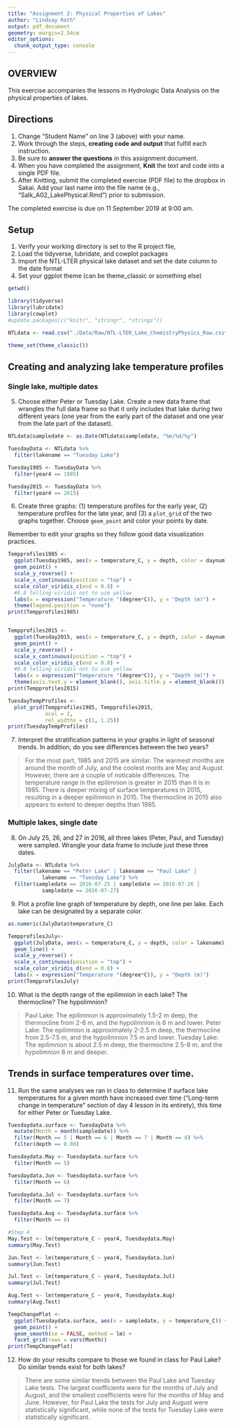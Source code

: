 ```yaml
---
title: "Assignment 2: Physical Properties of Lakes"
author: "Lindsay Roth"
output: pdf_document
geometry: margin=2.54cm
editor_options: 
  chunk_output_type: console
---
```


## OVERVIEW

This exercise accompanies the lessons in Hydrologic Data Analysis on the physical properties of lakes. 

## Directions
1. Change "Student Name" on line 3 (above) with your name.
3. Work through the steps, **creating code and output** that fulfill each instruction.
4. Be sure to **answer the questions** in this assignment document.
6. When you have completed the assignment, **Knit** the text and code into a single PDF file.
8. After Knitting, submit the completed exercise (PDF file) to the dropbox in Sakai. Add your last name into the file name (e.g., "Salk_A02_LakePhysical.Rmd") prior to submission.

The completed exercise is due on 11 September 2019 at 9:00 am.

## Setup

1. Verify your working directory is set to the R project file, 
2. Load the tidyverse, lubridate, and cowplot packages
3. Import the NTL-LTER physical lake dataset and set the date column to the date format
4. Set your ggplot theme (can be theme_classic or something else)

```r
getwd()

library(tidyverse)
library(lubridate)
library(cowplot)
#update.packages(c("knitr", "stringr", "stringi"))

NTLdata <- read.csv("./Data/Raw/NTL-LTER_Lake_ChemistryPhysics_Raw.csv")

theme_set(theme_classic())

```

## Creating and analyzing lake temperature profiles

### Single lake, multiple dates

5. Choose either Peter or Tuesday Lake. Create a new data frame that wrangles the full data frame so that it only includes that lake during two different years (one year from the early part of the dataset and one year from the late part of the dataset).

```r
NTLdata$sampledate <- as.Date(NTLdata$sampledate, "%m/%d/%y")

TuesdayData <- NTLdata %>%
  filter(lakename == "Tuesday Lake")

Tuesday1985 <- TuesdayData %>%
  filter(year4 == 1985)

Tuesday2015 <- TuesdayData %>%
  filter(year4 == 2015)

```

6. Create three graphs: (1) temperature profiles for the early year, (2) temperature profiles for the late year, and (3) a `plot_grid` of the two graphs together. Choose `geom_point` and color your points by date. 

Remember to edit your graphs so they follow good data visualization practices.

```r
Tempprofiles1985 <- 
  ggplot(Tuesday1985, aes(x = temperature_C, y = depth, color = daynum)) +
  geom_point() +
  scale_y_reverse() +
  scale_x_continuous(position = "top") +
  scale_color_viridis_c(end = 0.8) + 
  #0.8 telling viridis not to use yellow
  labs(x = expression("Temperature "(degree*C)), y = "Depth (m)") +
  theme(legend.position = "none")
print(Tempprofiles1985)


Tempprofiles2015 <- 
  ggplot(Tuesday2015, aes(x = temperature_C, y = depth, color = daynum)) +
  geom_point() +
  scale_y_reverse() +
  scale_x_continuous(position = "top") +
  scale_color_viridis_c(end = 0.8) + 
  #0.8 telling viridis not to use yellow
  labs(x = expression("Temperature "(degree*C)), y = "Depth (m)") +
  theme(axis.text.y = element_blank(), axis.title.y = element_blank())
print(Tempprofiles2015)

TuesdayTempProfiles <- 
  plot_grid(Tempprofiles1985, Tempprofiles2015, 
            ncol = 2,
            rel_widths = c(1, 1.25))
print(TuesdayTempProfiles)


```

7. Interpret the stratification patterns in your graphs in light of seasonal trends. In addition, do you see differences between the two years?

> For the most part, 1985 and 2015 are similar. The warmest months are around the month of July, and the coolest monts are May and August. However, there are a couple of noticable differences.  The temperature range in the epilimnion is greater in 2015 than it is in 1985.  There is deeper mixing of surface temperatures in 2015, resulting in a deeper epilimnion in 2015.  The thermocline in 2015 also appears to extent to deeper depths than 1985.

### Multiple lakes, single date 

8. On July 25, 26, and 27 in 2016, all three lakes (Peter, Paul, and Tuesday) were sampled. Wrangle your data frame to include just these three dates.

```r
JulyData <- NTLdata %>%
  filter(lakename == "Peter Lake" | lakename == "Paul Lake" |
           lakename == "Tuesday Lake") %>%
  filter(sampledate == 2016-07-25 | sampledate == 2016-07-26 |
           sampledate == 2016-07-27)

```

9. Plot a profile line graph of temperature by depth, one line per lake. Each lake can be designated by a separate color.

```r
as.numeric(JulyData$temperature_C)

TempprofilesJuly<- 
  ggplot(JulyData, aes(x = temperature_C, y = depth, color = lakename)) +
  geom_line() +
  scale_y_reverse() +
  scale_x_continuous(position = "top") +
  scale_color_viridis_d(end = 0.8) + 
  labs(x = expression("Temperature "(degree*C)), y = "Depth (m)")
print(TempprofilesJuly)


```

10. What is the depth range of the epilimnion in each lake? The thermocline? The hypolimnion?

> Paul Lake: The epilimnion is approximately 1.5-2 m deep, the thermocline from 2-6 m, and the hypolimnion is 6 m and lower.  Peter Lake: The epilimnion is approximately 2-2.5 m deep, the thermocline from 2.5-7.5 m, and the hypolimnion 7.5 m and lower.  Tuesday Lake: The epilimnion is about 2.5 m deep, the thermocline 2.5-8 m, and the hypolimnion 8 m and deeper.

## Trends in surface temperatures over time. 
11. Run the same analyses we ran in class to determine if surface lake temperatures for a given month have increased over time ("Long-term change in temperature" section of day 4 lesson in its entirety), this time for either Peter or Tuesday Lake. 

```r
Tuesdaydata.surface <- TuesdayData %>%
  mutate(Month = month(sampledate)) %>%
  filter(Month == 5 | Month == 6 | Month == 7 | Month == 8) %>%
  filter(depth == 0.00)

Tuesdaydata.May <- Tuesdaydata.surface %>%
  filter(Month == 5)

Tuesdaydata.Jun <- Tuesdaydata.surface %>%
  filter(Month == 6)

Tuesdaydata.Jul <- Tuesdaydata.surface %>%
  filter(Month == 7)

Tuesdaydata.Aug <- Tuesdaydata.surface %>%
  filter(Month == 8)

#Step 4
May.Test <- lm(temperature_C ~ year4, Tuesdaydata.May)
summary(May.Test)

Jun.Test <- lm(temperature_C ~ year4, Tuesdaydata.Jun)
summary(Jun.Test)

Jul.Test <- lm(temperature_C ~ year4, Tuesdaydata.Jul)
summary(Jul.Test)

Aug.Test <- lm(temperature_C ~ year4, Tuesdaydata.Aug)
summary(Aug.Test)

TempChangePlot <- 
  ggplot(Tuesdaydata.surface, aes(x = sampledate, y = temperature_C)) +
  geom_point() +
  geom_smooth(se = FALSE, method = lm) +
  facet_grid(rows = vars(Month))
print(TempChangePlot)
```

12. How do your results compare to those we found in class for Paul Lake? Do similar trends exist for both lakes?

> There are some similar trends between the Paul Lake and Tuesday Lake tests. The largest coefficients were for the months of July and August, and the smallest coefficients were for the months of May and June. However, for Paul Lake the tests for July and August were statistically significant, while none of the tests for Tuesday Lake were statistically significant. 
